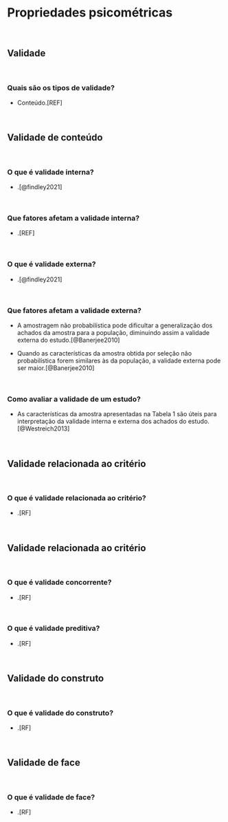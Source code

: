 # **Propriedades psicométricas** {#propriedades-psicometricas}

<br>

## Validade {#validade}

<br>

### Quais são os tipos de validade?

- Conteúdo.[REF]

<br>

## Validade de conteúdo {#validade-conteúdo}

<br>

### O que é validade interna?

-   .[@findley2021]

<br>

### Que fatores afetam a validade interna?

- .[REF]

<br>

### O que é validade externa?

-   .[@findley2021]

<br>

### Que fatores afetam a validade externa?

- A amostragem não probabilística pode dificultar a generalização dos achados da amostra para a população, diminuindo assim a validade externa do estudo.[@Banerjee2010]

- Quando as características da amostra obtida por seleção não probabilística forem similares às da população, a validade externa pode ser maior.[@Banerjee2010]

<br>

### Como avaliar a validade de um estudo?

- As características da amostra apresentadas na Tabela 1 são úteis para interpretação da validade interna e externa dos achados do estudo.[@Westreich2013]

<br>

## Validade relacionada ao critério {#validade-criterio}

<br>

### O que é validade relacionada ao critério?

-   .[RF]

<br>

## Validade relacionada ao critério {#validade-criterio}

<br>

### O que é validade concorrente?

-   .[RF]

<br>

### O que é validade preditiva?

-   .[RF]

<br>

## Validade do construto {#validade-constructo}

<br>

### O que é validade do construto?

-   .[RF]

<br>

## Validade de face {#validade-face}

<br>

### O que é validade de face?

-   .[RF]

<br>
